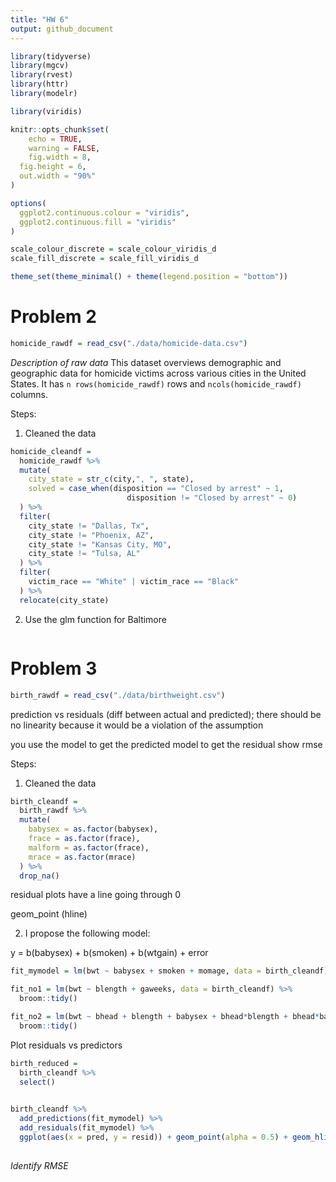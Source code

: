 ```yaml
---
title: "HW 6"
output: github_document
---
```


```r
library(tidyverse)
library(mgcv)
library(rvest)
library(httr)
library(modelr)

library(viridis)

knitr::opts_chunk$set(
	echo = TRUE,
	warning = FALSE,
	fig.width = 8, 
  fig.height = 6,
  out.width = "90%"
)

options(
  ggplot2.continuous.colour = "viridis",
  ggplot2.continuous.fill = "viridis"
)

scale_colour_discrete = scale_colour_viridis_d
scale_fill_discrete = scale_fill_viridis_d

theme_set(theme_minimal() + theme(legend.position = "bottom"))
```


# Problem 2 

```r
homicide_rawdf = read_csv("./data/homicide-data.csv")
```
_Description of raw data_ This dataset overviews demographic and geographic data for homicide victims across various cities in the United States. It has `n rows(homicide_rawdf)` rows and `ncols(homicide_rawdf)` columns.

Steps: 

1. Cleaned the data

```r
homicide_cleandf = 
  homicide_rawdf %>% 
  mutate(
    city_state = str_c(city,", ", state), 
    solved = case_when(disposition == "Closed by arrest" ~ 1,
                          disposition != "Closed by arrest" ~ 0)
  ) %>% 
  filter(
    city_state != "Dallas, Tx", 
    city_state != "Phoenix, AZ",
    city_state != "Kansas City, MO", 
    city_state != "Tulsa, AL"
  ) %>% 
  filter(
    victim_race == "White" | victim_race == "Black"
  ) %>% 
  relocate(city_state)
```

2. Use the glm function for Baltimore 

```r

```


# Problem 3 



```r
birth_rawdf = read_csv("./data/birthweight.csv")
```

prediction vs residuals (diff between actual and predicted); there should be no linearity because it would be a violation of the assumption

you use the model to get the predicted model to get the residual 
show rmse

Steps: 

1. Cleaned the data

```r
birth_cleandf = 
  birth_rawdf %>% 
  mutate(
    babysex = as.factor(babysex),
    frace = as.factor(frace),
    malform = as.factor(frace),
    mrace = as.factor(mrace)
  ) %>% 
  drop_na()
```

residual plots have a line going through 0 

geom_point (hline)


2. I propose the following model:

y = b(babysex) + b(smoken) + b(wtgain) + error



```r
fit_mymodel = lm(bwt ~ babysex + smoken + momage, data = birth_cleandf)
```

```r
fit_no1 = lm(bwt ~ blength + gaweeks, data = birth_cleandf) %>% 
  broom::tidy()

fit_no2 = lm(bwt ~ bhead + blength + babysex + bhead*blength + bhead*babysex + blength*babysex, data = birth_cleandf) %>% 
  broom::tidy()
```


Plot residuals vs predictors

```r
birth_reduced = 
  birth_cleandf %>% 
  select()
  
```

```r
birth_cleandf %>%
  add_predictions(fit_mymodel) %>% 
  add_residuals(fit_mymodel) %>% 
  ggplot(aes(x = pred, y = resid)) + geom_point(alpha = 0.5) + geom_hline(yintercept = 0)
  

```


_Identify RMSE_

```r

```



